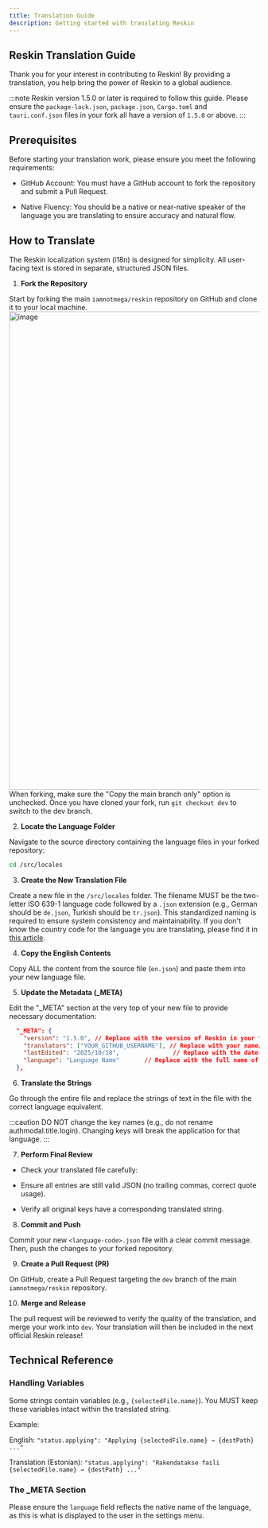 ```yaml
---
title: Translation Guide
description: Getting started with translating Reskin
---
```


## Reskin Translation Guide

Thank you for your interest in contributing to Reskin! By providing a translation, you help bring the power of Reskin to a global audience.

:::note
Reskin version 1.5.0 or later is required to follow this guide. Please ensure the `package-lock.json`, `package.json`, `Cargo.toml` and `tauri.conf.json` files in your fork all have a version of `1.5.0` or above.
:::

## Prerequisites

Before starting your translation work, please ensure you meet the following requirements:

- GitHub Account: You must have a GitHub account to fork the repository and submit a Pull Request.

- Native Fluency: You should be a native or near-native speaker of the language you are translating to ensure accuracy and natural flow.

## How to Translate

The Reskin localization system (i18n) is designed for simplicity. All user-facing text is stored in separate, structured JSON files.

1. **Fork the Repository**

Start by forking the main `iamnotmega/reskin` repository on GitHub and clone it to your local machine.
<img width="1475" height="962" alt="image" src="https://github.com/user-attachments/assets/88eb38fd-5f9d-46cb-9bad-9bc64edfdcb5" />
When forking, make sure the "Copy the main branch only" option is unchecked. Once you have cloned your fork, run `git checkout dev` to switch to the dev branch.

2. **Locate the Language Folder**

Navigate to the source directory containing the language files in your forked repository:
```bash
cd /src/locales
```

3. **Create the New Translation File**

Create a new file in the `/src/locales` folder. The filename MUST be the two-letter ISO 639-1 language code followed by a `.json` extension (e.g., German should be `de.json`, Turkish should be `tr.json`). This standardized naming is required to ensure system consistency and maintainability. If you don't know the country code for the language you are translating, please find it in [this article](https://en.wikipedia.org/wiki/ISO_3166-2).

4. **Copy the English Contents**

Copy ALL the content from the source file (`en.json`) and paste them into your new language file.

5. **Update the Metadata (_META)**

Edit the "_META" section at the very top of your new file to provide necessary documentation:

```json
  "_META": {
    "version": "1.5.0", // Replace with the version of Reskin in your fork (check `package-lock.json`, `package.json`, `Cargo.toml` or `tauri.conf.json` to find the version)
    "translators": ["YOUR_GITHUB_USERNAME"], // Replace with your name/username
    "lastEdited": "2025/10/18",               // Replace with the date you finished (should be in DD/MM/YYYY (European) format)
    "language": "Language Name"       // Replace with the full name of the language (e.g., "Türkçe")
  },
```

6. **Translate the Strings**

Go through the entire file and replace the strings of text in the file with the correct language equivalent.

:::caution
DO NOT change the key names (e.g., do not rename authmodal.title.login). Changing keys will break the application for that language.
:::

7. **Perform Final Review**

- Check your translated file carefully:

- Ensure all entries are still valid JSON (no trailing commas, correct quote usage).

- Verify all original keys have a corresponding translated string.

8. **Commit and Push**

Commit your new `<language-code>.json` file with a clear commit message. Then, push the changes to your forked repository.

9. **Create a Pull Request (PR)**

On GitHub, create a Pull Request targeting the `dev` branch of the main `iamnotmega/reskin` repository.

10. **Merge and Release**

The pull request will be reviewed to verify the quality of the translation, and merge your work into `dev`. Your translation will then be included in the next official Reskin release!

## Technical Reference

### Handling Variables

Some strings contain variables (e.g., `{selectedFile.name}`). You MUST keep these variables intact within the translated string.

Example:

English: `"status.applying": "Applying {selectedFile.name} → {destPath} ..."`

Translation (Estonian): `"status.applying": "Rakendatakse faili {selectedFile.name} → {destPath} ..."`

### The _META Section

Please ensure the `language` field reflects the native name of the language, as this is what is displayed to the user in the settings menu.
